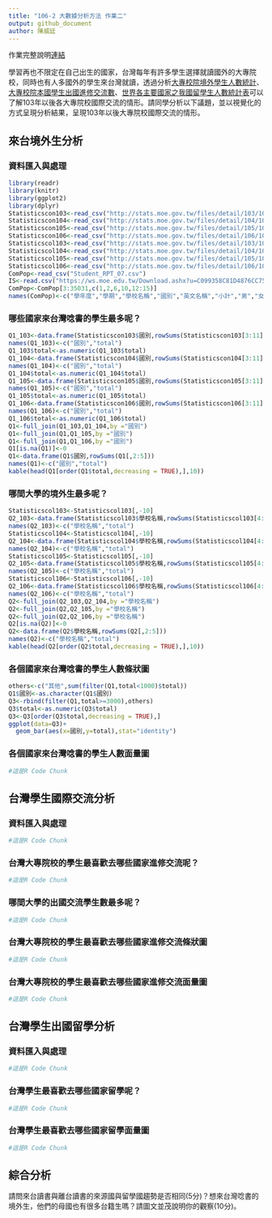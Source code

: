 ```yaml
---
title: "106-2 大數據分析方法 作業二"
output: github_document
author: 陳威廷
---
```


作業完整說明[連結](https://docs.google.com/document/d/1aLGSsGXhgOVgwzSg9JdaNz2qGPQJSoupDAQownkGf_I/edit?usp=sharing)

學習再也不限定在自己出生的國家，台灣每年有許多學生選擇就讀國外的大專院校，同時也有人多國外的學生來台灣就讀，透過分析[大專校院境外學生人數統計](https://data.gov.tw/dataset/6289)、[大專校院本國學生出國進修交流數](https://data.gov.tw/dataset/24730)、[世界各主要國家之我國留學生人數統計表](https://ws.moe.edu.tw/Download.ashx?u=C099358C81D4876CC7586B178A6BD6D5062C39FB76BDE7EC7685C1A3C0846BCDD2B4F4C2FE907C3E7E96F97D24487065577A728C59D4D9A4ECDFF432EA5A114C8B01E4AFECC637696DE4DAECA03BB417&n=4E402A02CE6F0B6C1B3C7E89FDA1FAD0B5DDFA6F3DA74E2DA06AE927F09433CFBC07A1910C169A1845D8EB78BD7D60D7414F74617F2A6B71DC86D17C9DA3781394EF5794EEA7363C&icon=..csv)可以了解103年以後各大專院校國際交流的情形。請同學分析以下議題，並以視覺化的方式呈現分析結果，呈現103年以後大專院校國際交流的情形。



## 來台境外生分析
### 資料匯入與處理
```r
library(readr)
library(knitr)
library(ggplot2)
library(dplyr)
Statisticscon103<-read_csv("http://stats.moe.gov.tw/files/detail/103/103_ab103_C.csv")
Statisticscon104<-read_csv("http://stats.moe.gov.tw/files/detail/104/104_ab104_C.csv")
Statisticscon105<-read_csv("http://stats.moe.gov.tw/files/detail/105/105_ab105_C.csv")
Statisticscon106<-read_csv("http://stats.moe.gov.tw/files/detail/106/106_ab105_C.csv")
Statisticscol103<-read_csv("http://stats.moe.gov.tw/files/detail/103/103_ab103_S.csv")
Statisticscol104<-read_csv("http://stats.moe.gov.tw/files/detail/104/104_ab104_S.csv")
Statisticscol105<-read_csv("http://stats.moe.gov.tw/files/detail/105/105_ab105_S.csv")
Statisticscol106<-read_csv("http://stats.moe.gov.tw/files/detail/106/106_ab105_S.csv")
ComPop<-read_csv("Student_RPT_07.csv")
IS<-read.csv("https://ws.moe.edu.tw/Download.ashx?u=C099358C81D4876CC7586B178A6BD6D5062C39FB76BDE7EC7685C1A3C0846BCDD2B4F4C2FE907C3E7E96F97D24487065577A728C59D4D9A4ECDFF432EA5A114C8B01E4AFECC637696DE4DAECA03BB417&n=4E402A02CE6F0B6C1B3C7E89FDA1FAD0B5DDFA6F3DA74E2DA06AE927F09433CFBC07A1910C169A1845D8EB78BD7D60D7414F74617F2A6B71DC86D17C9DA3781394EF5794EEA7363C&icon=..csv")
ComPop<-ComPop[3:35031,c(1,2,6,10,12:15)]
names(ComPop)<-c("學年度","學期","學校名稱","國別","英文名稱","小計","男","女")
```

### 哪些國家來台灣唸書的學生最多呢？ 
```r
Q1_103<-data.frame(Statisticscon103$國別,rowSums(Statisticscon103[3:11]))
names(Q1_103)<-c("國別","total")
Q1_103$total<-as.numeric(Q1_103$total)
Q1_104<-data.frame(Statisticscon104$國別,rowSums(Statisticscon104[3:11]))
names(Q1_104)<-c("國別","total")
Q1_104$total<-as.numeric(Q1_104$total)
Q1_105<-data.frame(Statisticscon105$國別,rowSums(Statisticscon105[3:11]))
names(Q1_105)<-c("國別","total")
Q1_105$total<-as.numeric(Q1_105$total)
Q1_106<-data.frame(Statisticscon106$國別,rowSums(Statisticscon106[3:11]))
names(Q1_106)<-c("國別","total")
Q1_106$total<-as.numeric(Q1_106$total)
Q1<-full_join(Q1_103,Q1_104,by ="國別")
Q1<-full_join(Q1,Q1_105,by ="國別")
Q1<-full_join(Q1,Q1_106,by ="國別")
Q1[is.na(Q1)]<-0
Q1<-data.frame(Q1$國別,rowSums(Q1[,2:5]))
names(Q1)<-c("國別","total")
kable(head(Q1[order(Q1$total,decreasing = TRUE),],10))
```


### 哪間大學的境外生最多呢？
```r
Statisticscol103<-Statisticscol103[,-10]
Q2_103<-data.frame(Statisticscol103$學校名稱,rowSums(Statisticscol103[4:11]))
names(Q2_103)<-c("學校名稱","total")
Statisticscol104<-Statisticscol104[,-10]
Q2_104<-data.frame(Statisticscol104$學校名稱,rowSums(Statisticscol104[4:11]))
names(Q2_104)<-c("學校名稱","total")
Statisticscol105<-Statisticscol105[,-10]
Q2_105<-data.frame(Statisticscol105$學校名稱,rowSums(Statisticscol105[4:11]))
names(Q2_105)<-c("學校名稱","total")
Statisticscol106<-Statisticscol106[,-10]
Q2_106<-data.frame(Statisticscol106$學校名稱,rowSums(Statisticscol106[4:11]))
names(Q2_106)<-c("學校名稱","total")
Q2<-full_join(Q2_103,Q2_104,by ="學校名稱")
Q2<-full_join(Q2,Q2_105,by ="學校名稱")
Q2<-full_join(Q2,Q2_106,by ="學校名稱")
Q2[is.na(Q2)]<-0
Q2<-data.frame(Q2$學校名稱,rowSums(Q2[,2:5]))
names(Q2)<-c("學校名稱","total")
kable(head(Q2[order(Q2$total,decreasing = TRUE),],10))
```



### 各個國家來台灣唸書的學生人數條狀圖
```r
others<-c("其他",sum(filter(Q1,total<1000)$total))
Q1$國別<-as.character(Q1$國別)
Q3<-rbind(filter(Q1,total>=3000),others)
Q3$total<-as.numeric(Q3$total)
Q3<-Q3[order(Q3$total,decreasing = TRUE),]
ggplot(data=Q3)+
  geom_bar(aes(x=國別,y=total),stat="identity")
```

### 各個國家來台灣唸書的學生人數面量圖
```r
#這是R Code Chunk
```

## 台灣學生國際交流分析

### 資料匯入與處理
```r
#這是R Code Chunk
```

### 台灣大專院校的學生最喜歡去哪些國家進修交流呢？
```r
#這是R Code Chunk
```

### 哪間大學的出國交流學生數最多呢？
```r
#這是R Code Chunk
```

### 台灣大專院校的學生最喜歡去哪些國家進修交流條狀圖
```r
#這是R Code Chunk
```

### 台灣大專院校的學生最喜歡去哪些國家進修交流面量圖
```r
#這是R Code Chunk
```

## 台灣學生出國留學分析

### 資料匯入與處理
```r
#這是R Code Chunk
```

### 台灣學生最喜歡去哪些國家留學呢？
```r
#這是R Code Chunk
```

### 台灣學生最喜歡去哪些國家留學面量圖
```r
#這是R Code Chunk
```

## 綜合分析

請問來台讀書與離台讀書的來源國與留學國趨勢是否相同(5分)？想來台灣唸書的境外生，他們的母國也有很多台籍生嗎？請圖文並茂說明你的觀察(10分)。